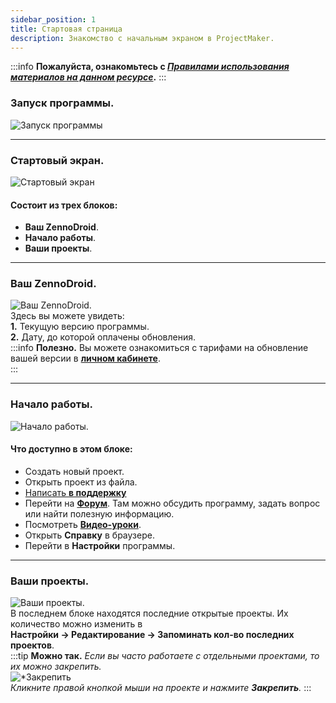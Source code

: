 ```yaml
---
sidebar_position: 1
title: Стартовая страница
description: Знакомство с начальным экраном в ProjectMaker.
---  
```

:::info **Пожалуйста, ознакомьтесь с [*Правилами использования материалов на данном ресурсе*](../Disclaimer).**
:::

### Запуск программы.
![Запуск программы](./assets/Welcome_PM/Welcome_PM_pic1.png)  
_______________________________________________
### Стартовый экран.  
![Стартовый экран](./assets/Welcome_PM/Welcome_PM_pic2.png)  
#### Состоит из трех блоков:  
- **Ваш ZennoDroid**.  
- **Начало работы**.  
- **Ваши проекты**.  
_______________________________________________  
### Ваш ZennoDroid.  
![Ваш ZennoDroid.](./assets/Welcome_PM/Welcome_PM_pic3.png)  
Здесь вы можете увидеть:  
**1.** Текущую версию программы.  
**2.** Дату, до которой оплачены обновления.  
:::info **Полезно.**
Вы можете ознакомиться с тарифами на обновление вашей версии в [**личном кабинете**](https://account.zennolab.com/personal-area-sale/updates).  
:::  
_______________________________________________ 
### Начало работы.  
![Начало работы.](./assets/Welcome_PM/Welcome_PM_pic4.png)  
#### Что доступно в этом блоке:  
- Создать новый проект.  
- Открыть проект из файла.  
- [Написать **в поддержку**](https://helpdesk.zennolab.com/ru)  
- Перейти на [**Форум**](https://zenno.club/discussion/). Там можно обсудить программу, задать вопрос или найти полезную информацию.  
- Посмотреть [**Видео-уроки**](https://www.youtube.com/@ZennoLabcom/playlists).  
- Открыть **Справку** в браузере.  
- Перейти в **Настройки** программы.  
_______________________________________________  
### Ваши проекты.  
![Ваши проекты.](./assets/Welcome_PM/Welcome_PM_pic5.png)   
В последнем блоке находятся последние открытые проекты. Их количество можно изменить в  
**Настройки → Редактирование → Запоминать кол-во последних проектов**.  
:::tip **Можно так.**
*Если вы часто работаете с отдельными проектами, то их можно закрепить.*  
![*Закрепить](./assets/Welcome_PM/Welcome_PM_pic6.png)  
*Кликните правой кнопкой мыши на проекте и нажмите **Закрепить**.*
:::   